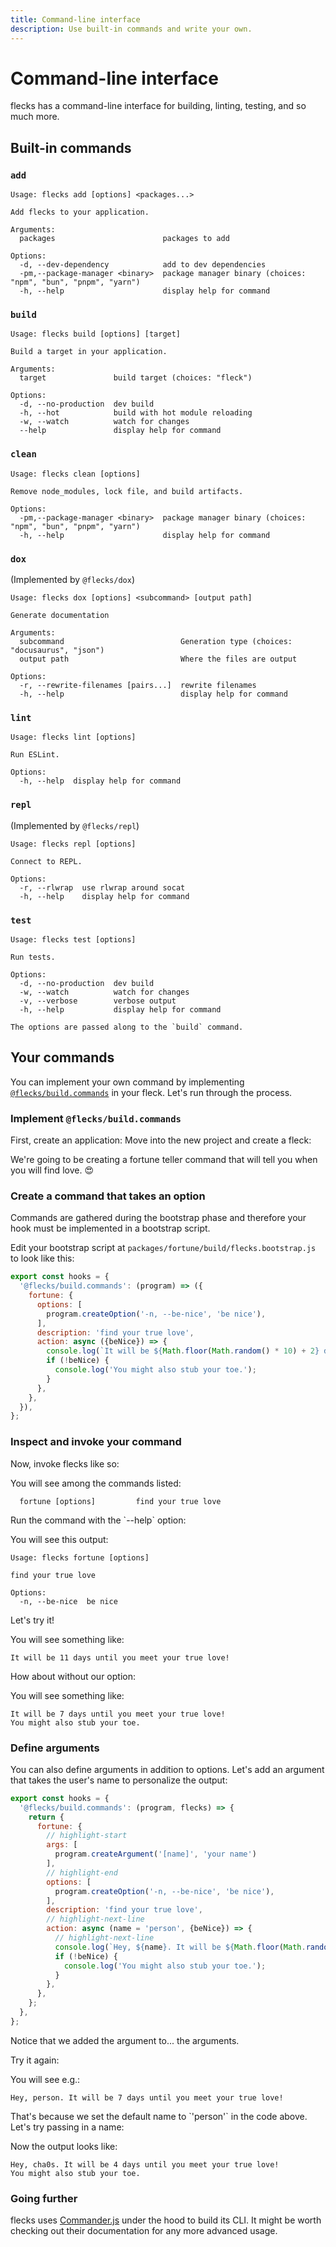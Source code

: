 ```yaml
---
title: Command-line interface
description: Use built-in commands and write your own.
---
```



# Command-line interface

flecks has a command-line interface for building, linting, testing, and so much more.

## Built-in commands

### `add`

```
Usage: flecks add [options] <packages...>

Add flecks to your application.

Arguments:
  packages                        packages to add

Options:
  -d, --dev-dependency            add to dev dependencies
  -pm,--package-manager <binary>  package manager binary (choices: "npm", "bun", "pnpm", "yarn")
  -h, --help                      display help for command
```

### `build`

```
Usage: flecks build [options] [target]

Build a target in your application.

Arguments:
  target               build target (choices: "fleck")

Options:
  -d, --no-production  dev build
  -h, --hot            build with hot module reloading
  -w, --watch          watch for changes
  --help               display help for command
```

### `clean`

```
Usage: flecks clean [options]

Remove node_modules, lock file, and build artifacts.

Options:
  -pm,--package-manager <binary>  package manager binary (choices: "npm", "bun", "pnpm", "yarn")
  -h, --help                      display help for command
```

### `dox`
(Implemented by `@flecks/dox`)

```
Usage: flecks dox [options] <subcommand> [output path]

Generate documentation

Arguments:
  subcommand                          Generation type (choices: "docusaurus", "json")
  output path                         Where the files are output

Options:
  -r, --rewrite-filenames [pairs...]  rewrite filenames
  -h, --help                          display help for command
```

### `lint`

```
Usage: flecks lint [options]

Run ESLint.

Options:
  -h, --help  display help for command
```

### `repl`
(Implemented by `@flecks/repl`)

```
Usage: flecks repl [options]

Connect to REPL.

Options:
  -r, --rlwrap  use rlwrap around socat
  -h, --help    display help for command
```

### `test`

```
Usage: flecks test [options]

Run tests.

Options:
  -d, --no-production  dev build
  -w, --watch          watch for changes
  -v, --verbose        verbose output
  -h, --help           display help for command

The options are passed along to the `build` command.
```

## Your commands

You can implement your own command by implementing
[`@flecks/build.commands`](./flecks/hooks#flecksbuildcommands) in your fleck. Let's
run through the process.

### Implement <code>@flecks/build&#8203;.commands</code>

<Create type="app" pkg="cli_test">
  First, create an application:
</Create>

<Create headless type="fleck" pkg="fortune">
  Move into the new project and create a fleck:
</Create>

We're going to be creating a fortune teller command that will tell you when you will find love.
:heart_eyes:

### Create a command that takes an option

Commands are gathered during the bootstrap phase and therefore your hook must be
implemented in a bootstrap script.

Edit your bootstrap script at `packages/fortune/build/flecks.bootstrap.js` to look like this:

```javascript title="packages/fortune/build/flecks.bootstrap.js"
export const hooks = {
  '@flecks/build.commands': (program) => ({
    fortune: {
      options: [
        program.createOption('-n, --be-nice', 'be nice'),
      ],
      description: 'find your true love',
      action: async ({beNice}) => {
        console.log(`It will be ${Math.floor(Math.random() * 10) + 2} days until you meet your true love!`);
        if (!beNice) {
          console.log('You might also stub your toe.');
        }
      },
    },
  }),
};
```

### Inspect and invoke your command

<Execute cmd="flecks --help">
  Now, invoke flecks like so:
</Execute>

You will see among the commands listed:

```
  fortune [options]         find your true love
```

<Execute headless cmd="flecks fortune --help">
  Run the command with the `--help` option:
</Execute>

You will see this output:

```
Usage: flecks fortune [options]

find your true love

Options:
  -n, --be-nice  be nice
```

<Execute headless cmd="flecks fortune --be-nice">
  Let's try it!
</Execute>

You will see something like:

```
It will be 11 days until you meet your true love!
```

<Execute headless cmd="flecks fortune">
  How about without our option:
</Execute>

You will see something like:

```
It will be 7 days until you meet your true love!
You might also stub your toe.
```

### Define arguments

You can also define arguments in addition to options. Let's add an argument that takes the user's
name to personalize the output:

```javascript title="packages/fortune/build/flecks.bootstrap.js"
export const hooks = {
  '@flecks/build.commands': (program, flecks) => {
    return {
      fortune: {
        // highlight-start
        args: [
          program.createArgument('[name]', 'your name')
        ],
        // highlight-end
        options: [
          program.createOption('-n, --be-nice', 'be nice'),
        ],
        description: 'find your true love',
        // highlight-next-line
        action: async (name = 'person', {beNice}) => {
          // highlight-next-line
          console.log(`Hey, ${name}. It will be ${Math.floor(Math.random() * 10) + 2} days until you meet your true love!`);
          if (!beNice) {
            console.log('You might also stub your toe.');
          }
        },
      },
    };
  },
};
```

Notice that we added the argument to... the arguments.

<Execute cmd="flecks fortune --be-nice">
  Try it again:
</Execute>

You will see e.g.:

```
Hey, person. It will be 7 days until you meet your true love!
```

<Execute headless cmd="flecks fortune cha0s">
  That's because we set the default name to `'person'` in the code above. Let's try passing in a
  name:
</Execute>

Now the output looks like:

```
Hey, cha0s. It will be 4 days until you meet your true love!
You might also stub your toe.
```

### Going further

flecks uses [Commander.js](https://github.com/tj/commander.js#quick-start) under the hood to build its CLI.
It might be worth checking out their documentation for any more advanced usage.

